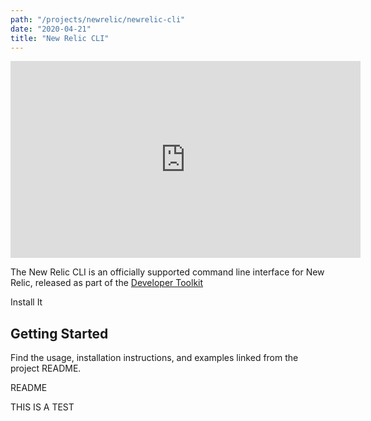 ```yaml
---
path: "/projects/newrelic/newrelic-cli"
date: "2020-04-21"
title: "New Relic CLI"
---
```


<!-- Imports must occur at the top of the file -->

<div className="responsive-video">
  <iframe width="560" height="315" src="https://www.youtube.com/embed/g00AeKlECZA" frameborder="0" allow="accelerometer; autoplay; encrypted-media; gyroscope; picture-in-picture" allowfullscreen></iframe>
</div>


The New Relic CLI is an officially supported command line interface for New Relic, released as part of the [Developer Toolkit](https://newrelic.github.io/developer-toolkit/)

<Link to="https://github.com/newrelic/newrelic-cli#installation">Install It</Link>

## Getting Started

Find the usage, installation instructions, and examples linked from the project README.

<Link to="https://github.com/newrelic/newrelic-cli#readme">README</Link>

THIS IS A TEST

